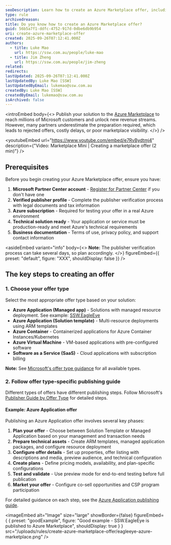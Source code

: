 ```yaml
---
seoDescription: Learn how to create an Azure Marketplace offer, including the required steps, assets, and configurations to successfully publish your solution.
type: rule
archivedreason:
title: Do you know how to create an Azure Marketplace offer?
guid: 56b5a7f1-ddfc-4752-917d-0dbe6db9b954
uri: create-azure-marketplace-offer
created: 2025-09-26T07:12:41.000Z
authors:
  - title: Luke Mao
    url: https://ssw.com.au/people/luke-mao
  - title: Jim Zheng
    url: https://ssw.com.au/people/jim-zheng
related:
redirects:
lastUpdated: 2025-09-26T07:12:41.000Z
lastUpdatedBy: Luke Mao [SSW]
lastUpdatedByEmail: lukemao@ssw.com.au
createdBy: Luke Mao [SSW]
createdByEmail: lukemao@ssw.com.au
isArchived: false
---
```


<introEmbed
  body={<>
Publish your solution to the [Azure Marketplace](https://azuremarketplace.microsoft.com) to reach millions of Microsoft customers and unlock new revenue streams. However, many partners underestimate the preparation required, which leads to rejected offers, costly delays, or poor marketplace visibility.
  </>}
/>

<youtubeEmbed url="https://www.youtube.com/embed/e7RvBydtmj4" description={"Video: Marketplace Mini | Creating a marketplace offer (2 min)"} />


## Prerequisites

Before you begin creating your Azure Marketplace offer, ensure you have:

1. **Microsoft Partner Center account** - [Register for Partner Center](https://partner.microsoft.com) if you don't have one
2. **Verified publisher profile** - Complete the publisher verification process with legal documents and tax information
3. **Azure subscription** - Required for testing your offer in a real Azure environment
4. **Technical solution ready** - Your application or service must be production-ready and meet Azure's technical requirements
5. **Business documentation** - Terms of use, privacy policy, and support contact information


<asideEmbed
  variant="info"
  body={<>
    **Note:** The publisher verification process can take several days, so plan accordingly.
  </>}
  figureEmbed={{
    preset: "default",
    figure: "XXX",
    shouldDisplay: false
  }}
/>


## The key steps to creating an offer

### 1. Choose your offer type

Select the most appropriate offer type based on your solution:

- **Azure Application (Managed app)** - Solutions with managed resource deployment. See example: [SSW.EagleEye](https://azuremarketplace.microsoft.com/en-us/marketplace/apps/ssw1700450141896.ssweagleeye?tab=Overview)
- **Azure Application (Solution template)** - Multi-resource deployments using ARM templates
- **Azure Container** - Containerized applications for Azure Container Instances/Kubernetes
- **Azure Virtual Machine** - VM-based applications with pre-configured software
- **Software as a Service (SaaS)** - Cloud applications with subscription billing

**Note:** See [Microsoft's offer type guidance](https://learn.microsoft.com/en-us/partner-center/marketplace-offers/determine-your-listing-type) for all available types.

### 2. Follow offer type-specific publishing guide

Different types of offers have different publishing steps. Follow Microsoft's [Publisher Guide by Offer Type](https://learn.microsoft.com/en-us/partner-center/marketplace-offers/publisher-guide-by-offer-type) for detailed steps.

#### Example: Azure Application offer

Publishing an Azure Application offer involves several key phases:

1. **Plan your offer** - Choose between Solution Template or Managed Application based on your management and transaction needs
2. **Prepare technical assets** - Create ARM templates, managed application packages, and configure resource deployment
3. **Configure offer details** - Set up properties, offer listing with descriptions and media, preview audience, and technical configuration
4. **Create plans** - Define pricing models, availability, and plan-specific configurations
5. **Test and validate** - Use preview mode for end-to-end testing before full publication
6. **Market your offer** - Configure co-sell opportunities and CSP program participation

For detailed guidance on each step, see the [Azure Application publishing guide](https://learn.microsoft.com/en-us/partner-center/marketplace-offers/plan-azure-application-offer).

<imageEmbed
  alt="Image"
  size="large"
  showBorder={false}
  figureEmbed={ {
    preset: "goodExample",
    figure: "Good example - SSW.EagleEye is published to Azure Marketplace",
    shouldDisplay: true
  } }
  src="/uploads/rules/create-azure-marketplace-offer/eagleeye-azure-marketplace.png"
/>
